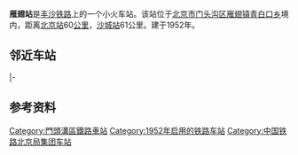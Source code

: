 {{Infobox China railway station
|车站名称 = 雁翅站
|图片 = Yanchi Railway Station (20160627123556).jpg
|图片介绍 = 站舍（2016年6月）
|其他名称 = 
|车站拼音 = Yanchi
|英文名称 = Yanchi Railway Station
|车站代码 = 13430<ref>{{cite book|title=中华人民共和国铁路车站代码（GB/T 10302-2010）|publisher=中国标准出版社|year=2010|isbn=155066140495|ignore-isbn-error=true|pages=43}}</ref>
|电报码 = YAP<ref>{{cite book|author=铁道部电子计算技术中心, 铁道部运输局|title=铁路车站站名代码表：TMIS使用|publisher=中国铁道出版社|location=北京|year=1998|isbn=9787113030995|pages=12}}</ref><ref>{{cite book|author=[[中华人民共和国铁道部|中华人民共和国铁道部]]|title=铁路电报站名略号（2012）|publisher=中国铁道出版社|location=北京|year=2012|unified=15113·3468|pages=153}}</ref>
|拼音码 = YCH
|车站类型 = 
|技术性质 = 
|业务性质 = 
|始建时间 = 
|开通运营 = 
|车站位置 = [[北京市|北京市]][[门头沟区|门头沟区]][[雁翅镇|雁翅镇]]
|坐标 = {{Coord|40.035078|115.897633|type:railwaystation_region:CN-11_source:GoogleMaps|display=inline,title}}
|归属 = [[北京铁路局|北京铁路局]][[北京西车务段|北京西车务段]]
|线路 = [[丰沙铁路|丰沙铁路]]
|车站等级 = [[四等站_(中国大陆)|四等站]]
|使用状态 = 运营中
|股道数目 = 
|正线 = 
|到发线 = 
|其它线 = 
|月台数目 = 
|侧式站台 = 
|岛式站台 = 
|站台面 = 
|网站 = 
|站线配置图 = 
}}

'''雁翅站'''是[[丰沙铁路|丰沙铁路]]上的一个小火车站。该站位于[[北京市|北京市]][[门头沟区|门头沟区]][[雁翅镇|雁翅镇]][[青白口乡|青白口乡]]境内，距离[[北京站|北京站]]60[[公里|公里]]，[[沙城站|沙城站]]61公里。建于1952年。

== 邻近车站 ==
{{start rail box|[[File:China_Railways.svg|16px]] [[中国铁路|中国铁路]]}}
{{s-inop|[[安家庄站|安家庄站]]|{{站|北京丰台}}方向|rows=2}}
{{s-line|[[丰沙铁路|丰沙铁路]]下行线<br />{{0}}→ 7km 雁翅站 9km →}}
{{s-inop|[[珠窝东站|珠窝东站]]|{{站|沙城}}方向}}
|-
{{s-line|[[丰沙铁路|丰沙铁路]]上行线<br />{{0}}← 7km 雁翅站 9km ←}}
{{s-inop|[[珠窝站|珠窝站]]|从{{站|沙城}}}}
{{end box}}

== 参考资料 ==
{{reflist}}

{{丰沙铁路}}
{{北京铁路车站列表}}
{{China-rail-stub}}
{{Railwaystation-stub}}

[[Category:門頭溝區鐵路車站|Category:門頭溝區鐵路車站]]
[[Category:1952年启用的铁路车站|Category:1952年启用的铁路车站]]
[[Category:中国铁路北京局集团车站|Category:中国铁路北京局集团车站]]